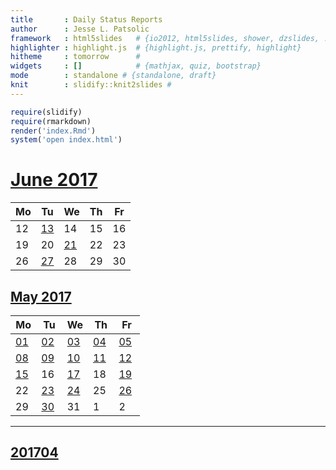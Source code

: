 ```yaml
---
title       : Daily Status Reports
author      : Jesse L. Patsolic
framework   : html5slides   # {io2012, html5slides, shower, dzslides, ...}
highlighter : highlight.js  # {highlight.js, prettify, highlight}
hitheme     : tomorrow      # 
widgets     : []            # {mathjax, quiz, bootstrap}
mode        : standalone # {standalone, draft}
knit        : slidify::knit2slides #
---
```


```r
require(slidify)
require(rmarkdown)
render('index.Rmd')
system('open index.html')
```

# [June 2017](./201706/27/miniReport.html)
| Mo | Tu | We | Th | Fr |
|----|----|----|----|----|
| 12 | [13](./201706/13/miniReport.html) | 14 | 15 | 16 |
| 19 | 20 | [21](./201706/21/miniReport.html) | 22 | 23 |
| 26 | [27](./201706/27/miniReport.html) | 28 | 29 | 30 |


## [May 2017](./201705/30/miniReport.html)
| Mo | Tu | We | Th | Fr |
|----|----|----|----|----|
| [01](./201705/01/miniReport.html) | [02](./201705/02/miniReport.html) | [03](./201705/03/miniReport.html)| [04](./201705/04/miniReport.html)| [05](./201705/05/miniReport.html) |
| [08](./201705/08/miniReport.html) | [09](./201705/09/miniReport.html) | [10](./201705/09/miniReport.html)| [11](./201705/11/miniReport.html)| [12](./201705/12/miniReport.html) |
| [15](./201705/15/miniReport.html) | 16 | [17](./201705/17/miniReport.html)| 18 | [19](./201705/19/miniReport.html) |
| 22 | [23](./201705/23/miniReport.html) | [24](./201705/24/miniReport.html) | 25 | [26](./201705/26/miniReport.html) |
| 29 | [30](./201705/30/miniReport.html) | 31 | 1 | 2 |


---- 

## [201704](./201704/)



